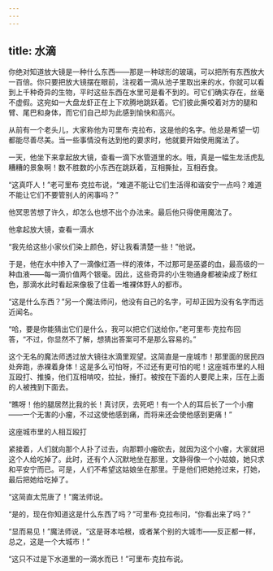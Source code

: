 ```yaml
---
---
---
```

title: 水滴
---



你绝对知道放大镜是一种什么东西——那是一种球形的玻璃，可以把所有东西放大一百倍。你只要把放大镜摆在眼前，注视着一滴从池子里取出来的水，你就可以看到上千种奇异的生物，平时这些东西在水里可是看不到的。可它们确实存在，丝毫不虚假。这宛如一大盘龙虾正在上下欢腾地跳跃着。它们彼此撕咬着对方的腿和臂、尾巴和身体，而它们自己却为此感到愉快和高兴。

从前有一个老头儿，大家称他为可里布·克拉布，这是他的名字。他总是希望一切都能尽善尽美。当一些事情没有达到他的要求时，他就要开始使用魔法了。

一天，他坐下来拿起放大镜，查看一滴下水管道里的水。哦，真是一幅生龙活虎乱糟糟的景象啊！数不胜数的小东西在跳跃着，互相撕扯，互相吞食。

“这真吓人！”老可里布·克拉布说，“难道不能让它们生活得和谐安宁一点吗？难道不能让它们不要管别人的闲事吗？”

他冥思苦想了许久，却怎么也想不出个办法来。最后他只得使用魔法了。



他拿起放大镜，查看一滴水

“我先给这些小家伙们染上颜色，好让我看清楚一些！”他说。

于是，他在水中掺入了一滴像红酒一样的液体，不过那可是巫婆的血，最高级的一种血液——每一滴价值两个银毫。因此，这些奇异的小生物通身都被染成了粉红色，那滴水此时看起来像极了住着一堆裸体野人的都市。

“这是什么东西？”另一个魔法师问，他没有自己的名字，可却正因为没有名字而远近闻名。

“哈，要是你能猜出它们是什么，我可以把它们送给你，”老可里布·克拉布回答，“不过，你显然不了解，想猜出答案可不是那么容易的。”

这个无名的魔法师透过放大镜往水滴里观望。这简直是一座城市！那里面的居民四处奔跑，赤裸着身体！这是多么可怕呀，不过还有更可怕的呢！这座城市里的人相互殴打、推搡，他们互相啃咬，拉扯，捶打。被按在下面的人要爬上来，压在上面的人被拽到下面去。

“瞧呀！他的腿居然比我的长！真讨厌，去死吧！有一个人的耳后长了一个小瘤——一个无害的小瘤，不过这使他感到痛，而将来还会使他感到更痛！”



这座城市里的人相互殴打

紧接着，人们就向那个人扑了过去，向那颗小瘤砍去，就因为这个小瘤，大家就把这个人给吃掉了。此时，还有个人沉默地坐在那里，文静得像一个小姑娘，她只求和平安宁而已。可是，人们不希望这姑娘坐在那里。于是他们把她抢过来，打她，最后把她给吃掉了。

“这简直太荒唐了！”魔法师说。

“是的，现在你知道这是什么东西了吗？”可里布·克拉布问，“你看出来了吗？”

“显而易见！”魔法师说，“这是哥本哈根，或者某个别的大城市——反正都一样，总之，这是一个大城市！”

“这只不过是下水道里的一滴水而已！”可里布·克拉布说。